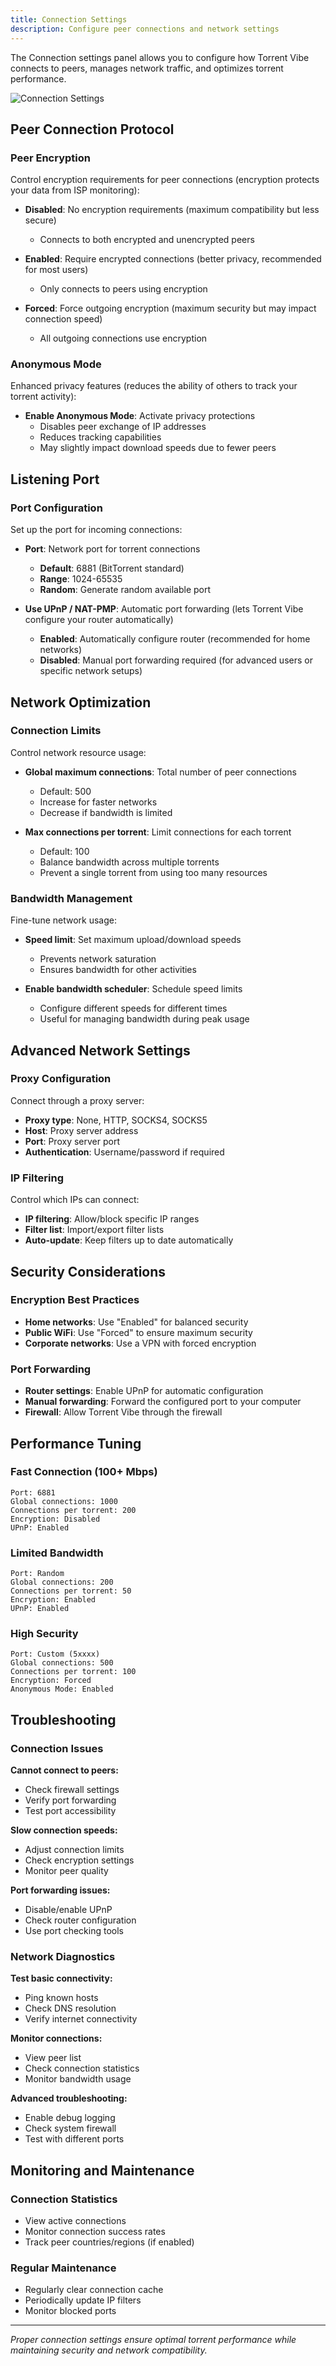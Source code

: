 ```yaml
---
title: Connection Settings
description: Configure peer connections and network settings
---
```


The Connection settings panel allows you to configure how Torrent Vibe connects to peers, manages network traffic, and optimizes torrent performance.

![Connection Settings](/screenshots/TorrentVibeScreenshot_ConnectionSettings.png)

## Peer Connection Protocol

### Peer Encryption
Control encryption requirements for peer connections (encryption protects your data from ISP monitoring):

- **Disabled**: No encryption requirements (maximum compatibility but less secure)
  - Connects to both encrypted and unencrypted peers

- **Enabled**: Require encrypted connections (better privacy, recommended for most users)
  - Only connects to peers using encryption

- **Forced**: Force outgoing encryption (maximum security but may impact connection speed)
  - All outgoing connections use encryption

### Anonymous Mode
Enhanced privacy features (reduces the ability of others to track your torrent activity):

- **Enable Anonymous Mode**: Activate privacy protections
  - Disables peer exchange of IP addresses
  - Reduces tracking capabilities
  - May slightly impact download speeds due to fewer peers

## Listening Port

### Port Configuration
Set up the port for incoming connections:

- **Port**: Network port for torrent connections
  - **Default**: 6881 (BitTorrent standard)
  - **Range**: 1024-65535
  - **Random**: Generate random available port

- **Use UPnP / NAT-PMP**: Automatic port forwarding (lets Torrent Vibe configure your router automatically)
  - **Enabled**: Automatically configure router (recommended for home networks)
  - **Disabled**: Manual port forwarding required (for advanced users or specific network setups)

## Network Optimization

### Connection Limits
Control network resource usage:

- **Global maximum connections**: Total number of peer connections
  - Default: 500
  - Increase for faster networks
  - Decrease if bandwidth is limited

- **Max connections per torrent**: Limit connections for each torrent
  - Default: 100
  - Balance bandwidth across multiple torrents
  - Prevent a single torrent from using too many resources

### Bandwidth Management
Fine-tune network usage:

- **Speed limit**: Set maximum upload/download speeds
  - Prevents network saturation
  - Ensures bandwidth for other activities

- **Enable bandwidth scheduler**: Schedule speed limits
  - Configure different speeds for different times
  - Useful for managing bandwidth during peak usage

## Advanced Network Settings

### Proxy Configuration
Connect through a proxy server:

- **Proxy type**: None, HTTP, SOCKS4, SOCKS5
- **Host**: Proxy server address
- **Port**: Proxy server port
- **Authentication**: Username/password if required

### IP Filtering
Control which IPs can connect:

- **IP filtering**: Allow/block specific IP ranges
- **Filter list**: Import/export filter lists
- **Auto-update**: Keep filters up to date automatically

## Security Considerations

### Encryption Best Practices
- **Home networks**: Use "Enabled" for balanced security
- **Public WiFi**: Use "Forced" to ensure maximum security
- **Corporate networks**: Use a VPN with forced encryption

### Port Forwarding
- **Router settings**: Enable UPnP for automatic configuration
- **Manual forwarding**: Forward the configured port to your computer
- **Firewall**: Allow Torrent Vibe through the firewall

## Performance Tuning

### Fast Connection (100+ Mbps)
```
Port: 6881
Global connections: 1000
Connections per torrent: 200
Encryption: Disabled
UPnP: Enabled
```

### Limited Bandwidth
```
Port: Random
Global connections: 200
Connections per torrent: 50
Encryption: Enabled
UPnP: Enabled
```

### High Security
```
Port: Custom (5xxxx)
Global connections: 500
Connections per torrent: 100
Encryption: Forced
Anonymous Mode: Enabled
```

## Troubleshooting

### Connection Issues

**Cannot connect to peers:**
- Check firewall settings
- Verify port forwarding
- Test port accessibility

**Slow connection speeds:**
- Adjust connection limits
- Check encryption settings
- Monitor peer quality

**Port forwarding issues:**
- Disable/enable UPnP
- Check router configuration
- Use port checking tools

### Network Diagnostics

**Test basic connectivity:**
- Ping known hosts
- Check DNS resolution
- Verify internet connectivity

**Monitor connections:**
- View peer list
- Check connection statistics
- Monitor bandwidth usage

**Advanced troubleshooting:**
- Enable debug logging
- Check system firewall
- Test with different ports

## Monitoring and Maintenance

### Connection Statistics
- View active connections
- Monitor connection success rates
- Track peer countries/regions (if enabled)

### Regular Maintenance
- Regularly clear connection cache
- Periodically update IP filters
- Monitor blocked ports

---

*Proper connection settings ensure optimal torrent performance while maintaining security and network compatibility.*